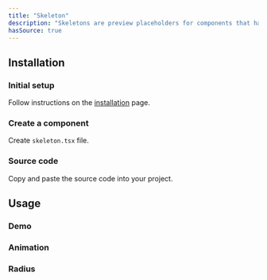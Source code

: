 ```yaml
---
title: "Skeleton"
description: "Skeletons are preview placeholders for components that haven't loaded yet, reducing load-time frustration."
hasSource: true
---
```


## Installation

<Steps>

### Initial setup

Follow instructions on the [installation](/docs/overview/installation) page.

### Create a component

Create `skeleton.tsx` file.

### Source code

Copy and paste the source code into your project.

</Steps>

## Usage

### Demo

<ComponentPreview slug="skeleton/demo" />

### Animation

<ComponentPreview slug="skeleton/animation" />

### Radius

<ComponentPreview slug="skeleton/radius" />
